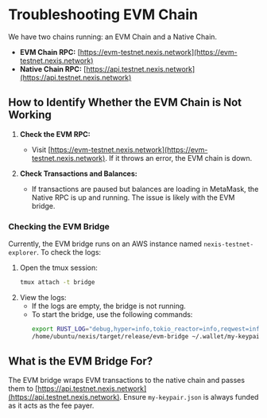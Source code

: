 # Troubleshooting EVM Chain

We have two chains running: an EVM Chain and a Native Chain.

- **EVM Chain RPC:** [https://evm-testnet.nexis.network](https://evm-testnet.nexis.network)
- **Native Chain RPC:** [https://api.testnet.nexis.network](https://api.testnet.nexis.network)

## How to Identify Whether the EVM Chain is Not Working

1. **Check the EVM RPC:**
   - Visit [https://evm-testnet.nexis.network](https://evm-testnet.nexis.network). If it throws an error, the EVM chain is down.
   
2. **Check Transactions and Balances:**
   - If transactions are paused but balances are loading in MetaMask, the Native RPC is up and running. The issue is likely with the EVM bridge.

### Checking the EVM Bridge

Currently, the EVM bridge runs on an AWS instance named `nexis-testnet-explorer`. To check the logs:

1. Open the tmux session:
    ```sh
    tmux attach -t bridge
    ```
2. View the logs:
   - If the logs are empty, the bridge is not running.
   - To start the bridge, use the following commands:
     ```sh
     export RUST_LOG="debug,hyper=info,tokio_reactor=info,reqwest=info"
     /home/ubuntu/nexis/target/release/evm-bridge ~/.wallet/my-keypair.json https://api.testnet.nexis.network 0.0.0.0:8545 2370
     ```

## What is the EVM Bridge For?

The EVM bridge wraps EVM transactions to the native chain and passes them to [https://api.testnet.nexis.network](https://api.testnet.nexis.network). Ensure `my-keypair.json` is always funded as it acts as the fee payer.

